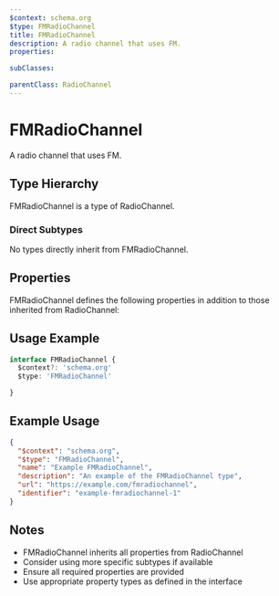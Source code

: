```yaml
---
$context: schema.org
$type: FMRadioChannel
title: FMRadioChannel
description: A radio channel that uses FM.
properties:

subClasses:

parentClass: RadioChannel
---
```


# FMRadioChannel

A radio channel that uses FM.

## Type Hierarchy

FMRadioChannel is a type of RadioChannel.

### Direct Subtypes

No types directly inherit from FMRadioChannel.

## Properties

FMRadioChannel defines the following properties in addition to those inherited from RadioChannel:



## Usage Example

```typescript
interface FMRadioChannel {
  $context?: 'schema.org'
  $type: 'FMRadioChannel'

}
```

## Example Usage

```json
{
  "$context": "schema.org",
  "$type": "FMRadioChannel",
  "name": "Example FMRadioChannel",
  "description": "An example of the FMRadioChannel type",
  "url": "https://example.com/fmradiochannel",
  "identifier": "example-fmradiochannel-1"
}
```

## Notes

- FMRadioChannel inherits all properties from RadioChannel
- Consider using more specific subtypes if available
- Ensure all required properties are provided
- Use appropriate property types as defined in the interface
